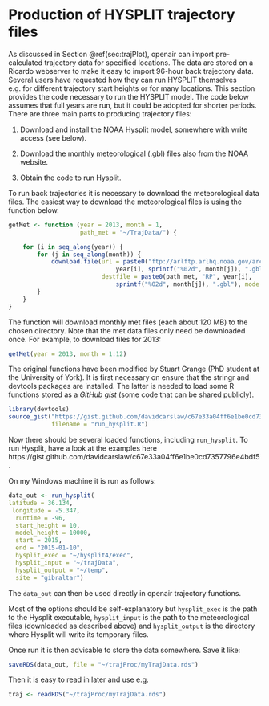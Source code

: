# Production of HYSPLIT trajectory files {#sec:prod-hyspl-traj}

As discussed in Section \@ref(sec:trajPlot), [openair]{.pkg} can import
pre-calculated trajectory data for specified locations. The data are
stored on a Ricardo webserver to make it easy to import
96-hour back trajectory data. Several users have requested how they
can run HYSPLIT themselves e.g. for different trajectory start heights
or for many locations. This section provides the code necessary to run
the HYSPLIT model. The code below assumes that full years are run, but
it could be adopted for shorter periods. There are three main parts to
producing trajectory files:

1.  Download and install the NOAA Hysplit model, somewhere with
  write access (see below).

1.  Download the monthly meteorological (.gbl) files also from the
  NOAA website.

1.  Obtain the code to run Hysplit.


To run back trajectories it is necessary to download the
meteorological data files. The easiest way to download the
meteorological files is using the function below.

```r
getMet <- function (year = 2013, month = 1, 
                    path_met = "~/TrajData/") {

    for (i in seq_along(year)) {
        for (j in seq_along(month)) {
            download.file(url = paste0("ftp://arlftp.arlhq.noaa.gov/archives/reanalysis/RP",
                              year[i], sprintf("%02d", month[j]), ".gbl"),
                          destfile = paste0(path_met, "RP", year[i],
                              sprintf("%02d", month[j]), ".gbl"), mode = "wb")
        }
    }
}
```

The function will download monthly met files (each about 120 MB) to
the chosen directory. Note that the met data files only need be
downloaded once. For example, to download files for 2013:

```r
getMet(year = 2013, month = 1:12)
```

The original functions have been modified by Stuart Grange (PhD
student at the University of York). It is first necessary on ensure
that the [stringr]{.pkg} and [devtools]{.pkg} packages are installed. The
latter is needed to load some R functions stored as a *GitHub
  gist* (some code that can be shared publicly).

```r
library(devtools)
source_gist("https://gist.github.com/davidcarslaw/c67e33a04ff6e1be0cd7357796e4bdf5",
            filename = "run_hysplit.R")
``` 

Now there should be several loaded functions, including
`run_hysplit`. To run Hysplit, have a look at the examples here https://gist.github.com/davidcarslaw/c67e33a04ff6e1be0cd7357796e4bdf5.

On my Windows machine it is run as follows:

```r
data_out <- run_hysplit(
latitude = 36.134, 
 longitude = -5.347, 
  runtime = -96, 
  start_height = 10, 
  model_height = 10000, 
  start = 2015,
  end = "2015-01-10",
  hysplit_exec = "~/hysplit4/exec", 
  hysplit_input = "~/trajData", 
  hysplit_output = "~/temp",
  site = "gibraltar")
``` 

The `data_out` can then be used directly in [openair]{.pkg} trajectory
functions.

Most of the options should be self-explanatory but `hysplit_exec`
is the path to the Hysplit executable, `hysplit_input` is the path
to the meteorological files (downloaded as described above) and
`hysplit_output` is the directory where Hysplit will write its
temporary files.

Once run it is then advisable to store the data somewhere. Save it
like:

```r
saveRDS(data_out, file = "~/trajProc/myTrajData.rds")
``` 

Then it is easy to read in later and use e.g.

```r
traj <- readRDS("~/trajProc/myTrajData.rds")
```
